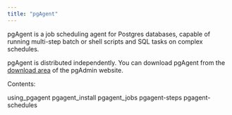 ```yaml
---
title: "pgAgent"
---
```


<div id="pgagent" class="registered_link"></div>

pgAgent is a job scheduling agent for Postgres databases, capable of running multi-step batch or shell scripts and SQL tasks on complex schedules.

pgAgent is distributed independently. You can download pgAgent from the [download area](http://www.pgadmin.org/download) of the pgAdmin website.

Contents:

<div class="toctree">

using_pgagent pgagent_install pgagent_jobs pgagent-steps pgagent-schedules

</div>
